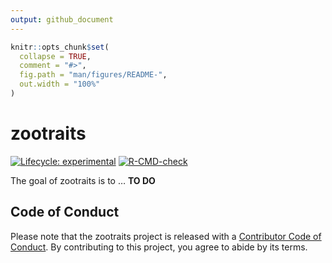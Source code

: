 ```yaml
---
output: github_document
---
```


<!-- README.md is generated from README.Rmd. Please edit that file -->

```r
knitr::opts_chunk$set(
  collapse = TRUE,
  comment = "#>",
  fig.path = "man/figures/README-",
  out.width = "100%"
)
```

# zootraits

<!-- badges: start -->
[![Lifecycle: experimental](https://img.shields.io/badge/lifecycle-experimental-orange.svg)](https://lifecycle.r-lib.org/articles/stages.html#experimental)
[![R-CMD-check](https://github.com/beatrizmilz/zootraits/actions/workflows/R-CMD-check.yaml/badge.svg)](https://github.com/beatrizmilz/zootraits/actions/workflows/R-CMD-check.yaml)
<!-- badges: end -->

The goal of zootraits is to ... **TO DO**



## Code of Conduct
  
Please note that the zootraits project is released with a [Contributor Code of Conduct](https://contributor-covenant.org/version/2/1/CODE_OF_CONDUCT.html). By contributing to this project, you agree to abide by its terms.
